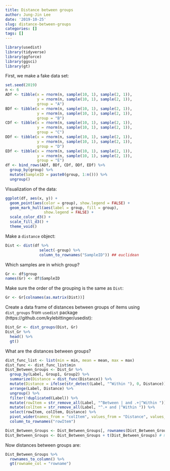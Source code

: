 ```yaml
---
title: Distance between groups
author: Jung-Jin Lee
date: '2019-10-25'
slug: distance-between-groups
categories: []
tags: []
---
```


```r
library(usedist)
library(tidyverse)
library(ggforce)
library(ggsci)
library(gt)
```

First, we make a fake data set:

```r
set.seed(2019)
n <- 6
ADf <- tibble(x = rnorm(n, sample(10, 1), sample(2, 1)),
              y = rnorm(n, sample(10, 1), sample(2, 1)), 
              group = "A")
BDf <- tibble(x = rnorm(n, sample(10, 1), sample(2, 1)), 
              y = rnorm(n, sample(10, 1), sample(2, 1)), 
              group = "B")
CDf <- tibble(x = rnorm(n, sample(10, 1), sample(2, 1)), 
              y = rnorm(n, sample(10, 1), sample(2, 1)), 
              group = "C")
DDf <- tibble(x = rnorm(n, sample(10, 1), sample(2, 1)), 
              y = rnorm(n, sample(10, 1), sample(2, 1)), 
              group = "D")
EDf <- tibble(x = rnorm(n, sample(10, 1), sample(2, 1)), 
              y = rnorm(n, sample(10, 1), sample(2, 1)), 
              group = "E")
df <- bind_rows(ADf, BDf, CDf, DDf, EDf) %>%
  group_by(group) %>%
  mutate(SampleID = paste0(group, 1:n())) %>%
  ungroup()
```

Visualization of the data:

```r
ggplot(df, aes(x, y)) + 
  geom_point(aes(color = group), show.legend = FALSE) +
  geom_mark_hull(aes(label = group, fill = group), 
                 show.legend = FALSE) +
  scale_color_d3() +
  scale_fill_d3() +
  theme_void() 
```

Make a `distance` object:

```r
Dist <- dist(df %>% 
               select(-group) %>% 
               column_to_rownames("SampleID")) ## euclidean
```

Which samples are in which group?

```r
Gr <- df$group
names(Gr) <- df$SampleID
```

Make sure the order of the grouping is the same as `Dist`:

```r
Gr <- Gr[colnames(as.matrix(Dist))]
```

Create a data frame of distances between groups of items using `dist_groups` from `usedist` package (https://github.com/kylebittinger/usedist):

```r
Dist_Gr <- dist_groups(Dist, Gr)
Dist_Gr %>%
  head() %>%
  gt()
```

What are the distances between groups?

```r
dist_func_list <- list(min = min, mean = mean, max = max)
dist_func <- dist_func_list$min
Dist_Between_Groups <- Dist_Gr %>%
  group_by(Label, Group1, Group2) %>%
  summarize(Distance = dist_func(Distance)) %>%
  mutate(Distance = ifelse(str_detect(Label, "^Within "), 0, Distance)) %>% # distance between the same groups should be 0
  arrange(Label, Distance) %>%
  ungroup() %>%
  filter(!duplicated(Label)) %>%
  mutate(rowItem = str_remove_all(Label, "^Between | and .+|^Within ")) %>%
  mutate(colItem = str_remove_all(Label, "^.+ and |^Within ")) %>%
  select(rowItem, colItem, Distance) %>%
  pivot_wider(names_from = "colItem", values_from = "Distance", values_fill = list(Distance = 0)) %>%
  column_to_rownames("rowItem")

Dist_Between_Groups <- Dist_Between_Groups[, rownames(Dist_Between_Groups)] # arrange columns
Dist_Between_Groups <- Dist_Between_Groups + t(Dist_Between_Groups) # make a symmetric matrix
```

Now distances between groups are:

```r
Dist_Between_Groups %>%
  rownames_to_column() %>%
  gt(rowname_col = "rowname")
```

